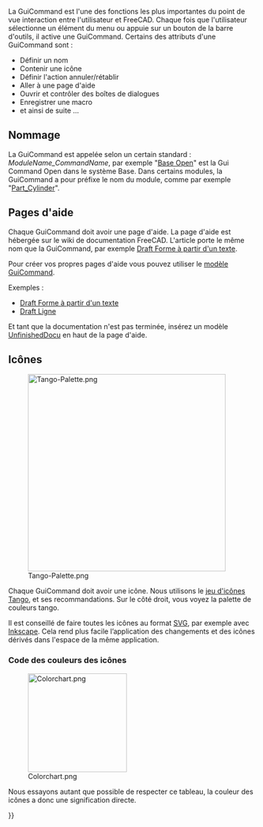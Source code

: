 <languages/>
{{TOCright}}

La GuiCommand est l'une des fonctions les plus importantes du point de vue interaction entre l'utilisateur et FreeCAD. Chaque fois que l'utilisateur sélectionne un élément du menu ou appuie sur un bouton de la barre d'outils, il active une GuiCommand. Certains des attributs d'une GuiCommand sont :
* Définir un nom
* Contenir une icône
* Définir l'action annuler/rétablir
* Aller à une page d'aide
* Ouvrir et contrôler des boîtes de dialogues
* Enregistrer une macro
* et ainsi de suite ...

<span id="Naming"></span>
== Nommage ==

La GuiCommand est appelée selon un certain standard : ''ModuleName_CommandName'', par exemple "[[Base_Open/fr|Base Open]]" est la Gui Command Open dans le système Base. Dans certains modules, la GuiCommand a pour préfixe le nom du module, comme par exemple "[[Part_Cylinder|Part_Cylinder]]".

<span id="Help_page"></span>
== Pages d'aide ==

Chaque GuiCommand doit avoir une page d'aide. La page d'aide est hébergée sur le wiki de documentation FreeCAD. L'article porte le même nom que la GuiCommand, par exemple [[Draft_ShapeString/fr|Draft Forme à partir d'un texte]].

Pour créer vos propres pages d'aide vous pouvez utiliser le [[GuiCommand_model/fr|modèle GuiCommand]].

Exemples :
* [[Draft_ShapeString/fr|Draft Forme à partir d'un texte]]
* [[Draft_Line/fr|Draft Ligne]]

Et tant que la documentation n'est pas terminée, insérez un modèle [[Template:UnfinishedDocu/fr|UnfinishedDocu]] en haut de la page d'aide.

<span id="Icons"></span>
== Icônes ==

[[Image:Tango-Palette.png|400px|right]]

Chaque GuiCommand doit avoir une icône. Nous utilisons le [http://tango-project.org/Tango_Desktop_Project jeu d'icônes Tango], et ses recommandations. Sur le côté droit, vous voyez la palette de couleurs tango. 

Il est conseillé de faire toutes les icônes au format [[SVG/fr|SVG]], par exemple avec [http://inkscape.org/?lang=fr&css=css/base.css Inkscape]. Cela rend plus facile l’application des changements et des icônes dérivés dans l'espace de la même application.

<span id="Icons_color_coding_chart"></span>
===Code des couleurs des icônes===

[[Image:Colorchart.png|200px]]

Nous essayons autant que possible de respecter ce tableau, la couleur des icônes a donc une signification directe.


{{Powerdocnavi{{#translation:}}}}